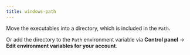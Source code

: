 ```yaml
---
title: windows-path
---
```


Move the executables into a directory, which is included in the `Path`.

Or add the directory to the `Path` environment variable via **Control panel** -> **Edit environment variables for your account**.
